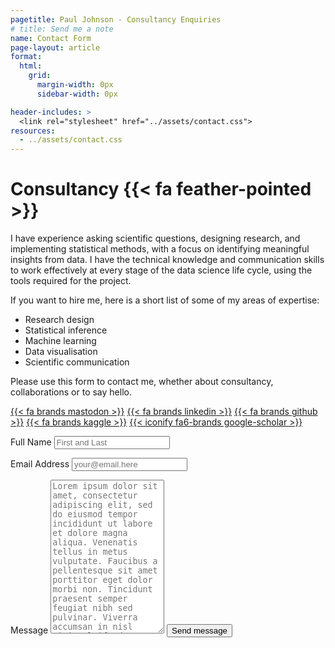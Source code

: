 ```yaml
---
pagetitle: Paul Johnson - Consultancy Enquiries
# title: Send me a note
name: Contact Form
page-layout: article
format: 
  html: 
    grid:
      margin-width: 0px
      sidebar-width: 0px

header-includes: >
  <link rel="stylesheet" href="../assets/contact.css">
resources:
  - ../assets/contact.css
---
```


::: {.grid}

::: {.g-col-5 #note}

# Consultancy {{< fa feather-pointed >}}

I have experience asking scientific questions, designing research, and implementing statistical methods, with a focus on identifying meaningful insights from data. I have the technical knowledge and communication skills to work effectively at every stage of the data science life cycle, using the tools required for the project.

If you want to hire me, here is a short list of some of my areas of expertise:

- Research design
- Statistical inference
- Machine learning
- Data visualisation
- Scientific communication

Please use this form to contact me, whether about consultancy, collaborations or to say hello.

<a class="link-dark me-1" href="https://fosstodon.org/@paulj1989" title="mastodon" target="_blank" rel="noopener">{{< fa brands mastodon >}}</a>
<a class="link-dark me-1" href="https://linkedin.com/in/paulj1989" title="LinkedIn" target="_blank"rel="noopener">{{< fa brands linkedin >}}</a>
<a class="link-dark me-1" href="https://github.com/paulj1989" title="github" target="_blank"rel="noopener">{{< fa brands github >}}</a>
<a class="link-dark me-1" href="https://kaggle.com/paulrjohnson" title="github" target="_blank"rel="noopener">{{< fa brands kaggle >}}</a>
<a class="link-dark me-1" href="https://scholar.google.com/citations?user=Op4yo3YAAAAJ&hl=en" title="Google Scholar" target="_blank"rel="noopener">{{< iconify fa6-brands google-scholar >}}</a>


:::
<!-- source: https://github.com/mccarthy-m-g/tidytales/blob/main/about/index.qmd#L24-L46 -->

::: {.g-col-1}
:::

::: {.g-col-6 #form}

<form action="https://formspree.io/f/mpzvdpjv" method="POST" accept-charset="utf-8">


<label for="full-name">Full Name</label>
<input type="text" name="name" id="full-name" class="form-control" placeholder="First and Last" required>

<label for="email-address">Email Address</label>
<input type="email" name="_replyto" id="email-address" class="form-control" placeholder="your@email.here" required>

<label for="message">Message</label>
  <textarea rows="16" name="message" id="message" class="form-control" placeholder="Lorem ipsum dolor sit amet, consectetur adipiscing elit, sed do eiusmod tempor incididunt ut labore et dolore magna aliqua. Venenatis tellus in metus vulputate. Faucibus a pellentesque sit amet porttitor eget dolor morbi non. Tincidunt praesent semper feugiat nibh sed pulvinar. Viverra accumsan in nisl nisi. Eleifend quam adipiscing vitae proin sagittis nisl rhoncus mattis rhoncus. Dignissim diam quis enim lobortis scelerisque fermentum dui. Sollicitudin aliquam ultrices sagittis orci a. Fames ac turpis egestas maecenas pharetra convallis. Et malesuada fames ac turpis egestas sed tempus.." required></textarea>

<button type="submit" class="btn btn-primary mt-4">Send message</button>
</form>
:::

:::
<!-- end grid -->
